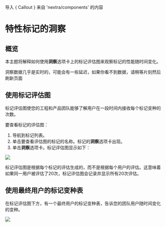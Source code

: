 导入 { Callout } 来自 'nextra/components' 的内容

# 特性标记的洞察

## 概览

本主题将解释如何使用**洞察**选项卡上的标记评估图来观察标记的性能随时间变化。

<Callout type="info">
洞察数据几乎是实时的，可能会有一些延迟，如果你看不到数据，请稍等片刻然后刷新页面
</Callout>

## 使用标记评估图

标记评估图使您的工程和产品团队能够了解用户在一段时间内接收每个标记变种的次数。

要查看标记的评估图：

1. 导航到标记列表。
2. 单击要查看评估图的标记的名称。标记的**洞察**选项卡出现。
3. 单击**洞察**选项卡。标记评估图显示如下：

![](../feature-flags/assets/the-flag-insights/001.webp)

标记评估图是根据每个标记的评估生成的，而不是根据每个用户的评估。这意味着如果同一用户被评估了20次，标记评估图会记录并显示所有20次评估。

## 使用最终用户的标记变种表

在标记评估图下方，有一个最终用户的标记变种表，告诉您的团队用户随时间变化的变种。

![](../feature-flags/assets/the-flag-insights/002.webp)
